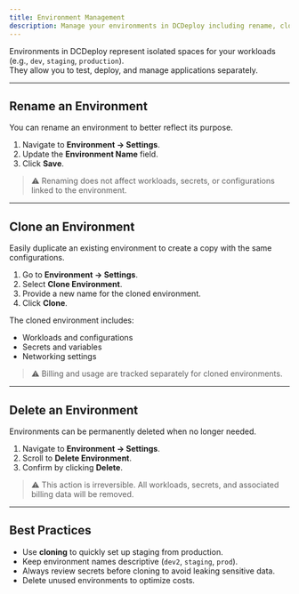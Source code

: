 ```yaml
---
title: Environment Management
description: Manage your environments in DCDeploy including rename, clone, and delete operations.
---
```


Environments in DCDeploy represent isolated spaces for your workloads (e.g., `dev`, `staging`, `production`).  
They allow you to test, deploy, and manage applications separately.

---

## Rename an Environment
You can rename an environment to better reflect its purpose.

1. Navigate to **Environment → Settings**.  
2. Update the **Environment Name** field.  
3. Click **Save**.  

> ⚠️ Renaming does not affect workloads, secrets, or configurations linked to the environment.

---

## Clone an Environment
Easily duplicate an existing environment to create a copy with the same configurations.

1. Go to **Environment → Settings**.  
2. Select **Clone Environment**.  
3. Provide a new name for the cloned environment.  
4. Click **Clone**.  

The cloned environment includes:
- Workloads and configurations  
- Secrets and variables  
- Networking settings  

> ⚠️ Billing and usage are tracked separately for cloned environments.

---

## Delete an Environment
Environments can be permanently deleted when no longer needed.

1. Navigate to **Environment → Settings**.  
2. Scroll to **Delete Environment**.  
3. Confirm by clicking **Delete**.  

> ⚠️ This action is irreversible. All workloads, secrets, and associated billing data will be removed.

---

## Best Practices
- Use **cloning** to quickly set up staging from production.  
- Keep environment names descriptive (`dev2`, `staging`, `prod`).  
- Always review secrets before cloning to avoid leaking sensitive data.  
- Delete unused environments to optimize costs.  
